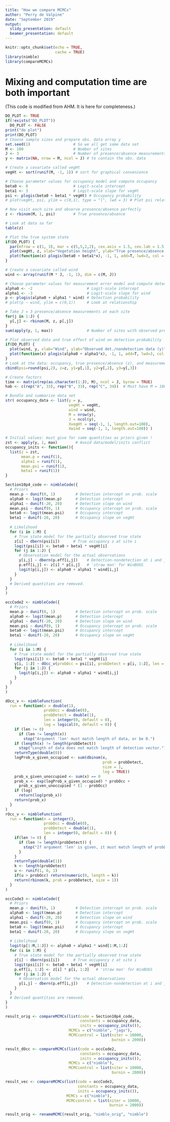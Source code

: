 ```yaml
---
title: "How we compare MCMCs"
author: "Perry de Valpine"
date: "September 2019"
output:
  slidy_presentation: default
  beamer_presentation: default
---
```

<style>
slides > slide {
  overflow-x: auto !important;
  overflow-y: auto !important;
}
</style>

```r
knitr::opts_chunk$set(echo = TRUE,
                      cache = TRUE)
library(nimble)
library(compareMCMCs)
```

Mixing and computation time are both important
=====

(This code is modified from AHM.  It is here for completeness.)
```r
DO_PLOT <- TRUE
if(!exists("DO_PLOT"))
  DO_PLOT <- FALSE
print("do plot")
print(DO_PLOT)
# Choose sample sizes and prepare obs. data array y
set.seed(1)                   # So we all get same data set
M <- 100                      # Number of sites
J <- 3                        # Number of presence/absence measurements
y <- matrix(NA, nrow = M, ncol = J) # to contain the obs. data

# Create a covariate called vegHt
vegHt <- sort(runif(M, -1, 1)) # sort for graphical convenience

# Choose parameter values for occupancy model and compute occupancy
beta0 <- 0                    # Logit-scale intercept
beta1 <- 3                    # Logit-scale slope for vegHt
psi <- plogis(beta0 + beta1 * vegHt) # Occupancy probability
# plot(vegHt, psi, ylim = c(0,1), type = "l", lwd = 3) # Plot psi relationship

# Now visit each site and observe presence/absence perfectly
z <- rbinom(M, 1, psi)        # True presence/absence

# Look at data so far
table(z)

# Plot the true system state
if(DO_PLOT) {
  par(mfrow = c(1, 3), mar = c(5,5,2,2), cex.axis = 1.5, cex.lab = 1.5)
  plot(vegHt, z, xlab="Vegetation height", ylab="True presence/absence (z)", frame = F, cex = 1.5)
  plot(function(x) plogis(beta0 + beta1*x), -1, 1, add=T, lwd=3, col = "red")
}

# Create a covariate called wind
wind <- array(runif(M * J, -1, 1), dim = c(M, J))

# Choose parameter values for measurement error model and compute detectability
alpha0 <- -2                        # Logit-scale intercept
alpha1 <- -3                        # Logit-scale slope for wind
p <- plogis(alpha0 + alpha1 * wind) # Detection probability
# plot(p ~ wind, ylim = c(0,1))     # Look at relationship

# Take J = 3 presence/absence measurements at each site
for(j in 1:J) {
  y[,j] <- rbinom(M, z, p[,j])
}
sum(apply(y, 1, max))               # Number of sites with observed presences

# Plot observed data and true effect of wind on detection probability
if(DO_PLOT) {
  plot(wind, y, xlab="Wind", ylab="Observed det./nondetection data (y)", frame = F, cex = 1.5)
  plot(function(x) plogis(alpha0 + alpha1*x), -1, 1, add=T, lwd=3, col = "red")
}
# Look at the data: occupancy, true presence/absence (z), and measurements (y)
cbind(psi=round(psi,2), z=z, y1=y[,1], y2=y[,2], y3=y[,3])

# Create factors
time <- matrix(rep(as.character(1:J), M), ncol = J, byrow = TRUE)
hab <- c(rep("A", 33), rep("B", 33), rep("C", 34))  # Must have M = 100

# Bundle and summarize data set
str( occupancy_data <- list(y = y, 
                            vegHt = vegHt,
                            wind = wind,
                            M = nrow(y),
                            J = ncol(y),
                            XvegHt = seq(-1, 1, length.out=100),
                            Xwind = seq(-1, 1, length.out=100)) )

# Initial values: must give for same quantities as priors given !
zst <- apply(y, 1, max)        # Avoid data/model/inits conflict
occupancy_inits <- function(){
  list(z = zst, 
       mean.p = runif(1), 
       alpha1 = runif(1), 
       mean.psi = runif(1), 
       beta1 = runif(1))
}
```

```r
Section10p4_code <- nimbleCode({
  # Priors
  mean.p ~ dunif(0, 1)         # Detection intercept on prob. scale
  alpha0 <- logit(mean.p)      # Detection intercept
  alpha1 ~ dunif(-20, 20)      # Detection slope on wind
  mean.psi ~ dunif(0, 1)       # Occupancy intercept on prob. scale
  beta0 <- logit(mean.psi)     # Occupancy intercept
  beta1 ~ dunif(-20, 20)       # Occupancy slope on vegHt
  
  # Likelihood
  for (i in 1:M) {
    # True state model for the partially observed true state
    z[i] ~ dbern(psi[i])      # True occupancy z at site i
    logit(psi[i]) <- beta0 + beta1 * vegHt[i]
    for (j in 1:J) {
      # Observation model for the actual observations
      y[i,j] ~ dbern(p.eff[i,j])    # Detection-nondetection at i and j
      p.eff[i,j] <- z[i] * p[i,j]   # 'straw man' for WinBUGS
      logit(p[i,j]) <- alpha0 + alpha1 * wind[i,j]
    }
  }
  # Derived quantities are removed.
}
)
```

```r
occCode2 <- nimbleCode({
  # Priors
  mean.p ~ dunif(0, 1)         # Detection intercept on prob. scale
  alpha0 <- logit(mean.p)      # Detection intercept
  alpha1 ~ dunif(-20, 20)      # Detection slope on wind
  mean.psi ~ dunif(0, 1)       # Occupancy intercept on prob. scale
  beta0 <- logit(mean.psi)     # Occupancy intercept
  beta1 ~ dunif(-20, 20)       # Occupancy slope on vegHt
  
  # Likelihood
  for (i in 1:M) {
    # True state model for the partially observed true state
    logit(psi[i]) <- beta0 + beta1 * vegHt[i]
    y[i, 1:J] ~ dOcc_v(probOcc = psi[i], probDetect = p[i, 1:J], len = J)
    for (j in 1:J) {
      logit(p[i,j]) <- alpha0 + alpha1 * wind[i,j]
    }
  }
}
)
```

```r
dOcc_v <- nimbleFunction(
  run = function(x = double(1),
                 probOcc = double(0),
                 probDetect = double(1),
                 len = integer(0, default = 0),
                 log = logical(0, default = 0)) {
    if (len != 0) 
      if (len != length(x))
        stop("Argument 'len' must match length of data, or be 0.")
    if (length(x) != length(probDetect))
      stop("Length of data does not match length of detection vector.")
    returnType(double(0))
    logProb_x_given_occupied <- sum(dbinom(x,
                                           prob = probDetect, 
                                           size = 1,
                                           log = TRUE))
    prob_x_given_unoccupied <- sum(x) == 0
    prob_x <- exp(logProb_x_given_occupied) * probOcc + 
      prob_x_given_unoccupied * (1 - probOcc)
    if (log)
      return(log(prob_x))
    return(prob_x)
  }
)
rOcc_v <- nimbleFunction(
  run = function(n = integer(),
                 probOcc = double(0),
                 probDetect = double(1),
                 len = integer(0, default = 0)) {
    if(len != 0) {
      if (len != length(probDetect)) {
        stop("If argument 'len' is given, it must match length of probDetect.")
      }
    }
    returnType(double(1))
    k <- length(probDetect)
    u <- runif(1, 0, 1)
    if(u > probOcc) return(numeric(0, length = k))
    return(rbinom(k, prob = probDetect, size = 1))
  }
)
```

```r
occCode3 <- nimbleCode({
  # Priors
  mean.p ~ dunif(0, 1)         # Detection intercept on prob. scale
  alpha0 <- logit(mean.p)      # Detection intercept
  alpha1 ~ dunif(-20, 20)      # Detection slope on wind
  mean.psi ~ dunif(0, 1)       # Occupancy intercept on prob. scale
  beta0 <- logit(mean.psi)     # Occupancy intercept
  beta1 ~ dunif(-20, 20)       # Occupancy slope on vegHt
  
  # Likelihood
  logit(p[1:M,1:J]) <- alpha0 + alpha1 * wind[1:M,1:J]
  for (i in 1:M) {
    # True state model for the partially observed true state
    z[i] ~ dbern(psi[i])      # True occupancy z at site i
    logit(psi[i]) <- beta0 + beta1 * vegHt[i]
    p.eff[i, 1:J] <- z[i] * p[i, 1:J]   # 'straw man' for WinBUGS
    for (j in 1:J) {
      # Observation model for the actual observations
      y[i,j] ~ dbern(p.eff[i,j])    # Detection-nondetection at i and j
    }
  }
  # Derived quantities are removed.
}
)
```

```r


result_orig <- compareMCMCs(list(code = Section10p4_code,
                                 constants = occupancy_data,
                                 inits = occupancy_inits()),
                            MCMCs = c("nimble", "jags"),
                            MCMCcontrol = list(niter = 10000,
                                               burnin = 2000))

result_dOcc <- compareMCMCs(list(code = occCode2,
                                 constants = occupancy_data,
                                 inits = occupancy_inits()),
                            MCMCs = c("nimble"),
                            MCMCcontrol = list(niter = 10000,
                                               burnin = 2000))

result_vec <- compareMCMCs(list(code = occCode3,
                                constants = occupancy_data,
                                inits = occupancy_inits()),
                           MCMCs = c("nimble"),
                           MCMCcontrol = list(niter = 10000,
                                              burnin = 2000))

```


```r
result_orig <- renameMCMC(result_orig, "nimble_orig", "nimble")
```